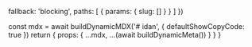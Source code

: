 
  fallback: 'blocking',
  paths: [
    {
      params: {
        slug: []
      }
    }
  ]
})

  const mdx = await buildDynamicMDX('# idan', {
    defaultShowCopyCode: true
  })
  return {
    props: {
      ...mdx,
      ...(await buildDynamicMeta())
    }
  }
}

<RemoteContent />
